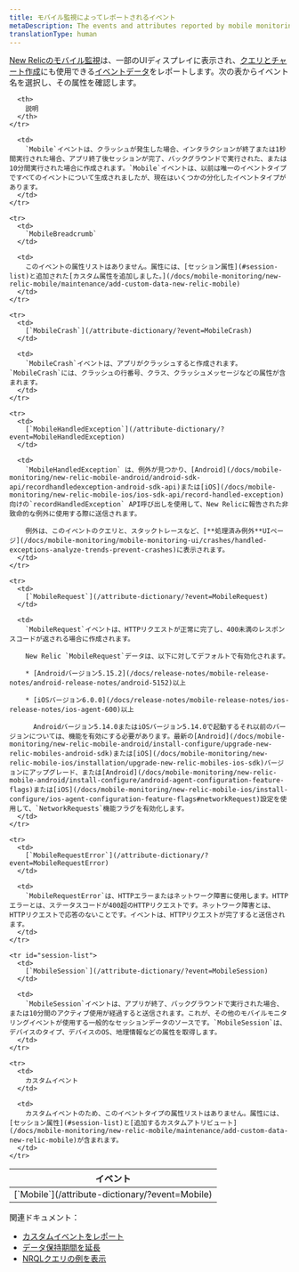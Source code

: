 ```yaml
---
title: モバイル監視によってレポートされるイベント
metaDescription: The events and attributes reported by mobile monitoring in New Relic.
translationType: human
---
```


[New Relicのモバイル監視](/docs/mobile-monitoring/new-relic-mobile/getting-started/introduction-new-relic-mobile)は、一部のUIディスプレイに表示され、[クエリとチャート作成](/docs/using-new-relic/data/understand-data/new-relic-data-types#event-data)にも使用できる[イベントデータ](/docs/using-new-relic/data/understand-data/query-new-relic-data)をレポートします。次の表からイベント名を選択し、その属性を確認します。

<table>
  <thead>
    <tr>
      <th style={{ width: "250px" }}>
        イベント
      </th>

      <th>
        説明
      </th>
    </tr>
  </thead>

  <tbody>
    <tr>
      <td>
        [`Mobile`](/attribute-dictionary/?event=Mobile)
      </td>

      <td>
        `Mobile`イベントは、クラッシュが発生した場合、インタラクションが終了または1秒間実行された場合、アプリ終了後セッションが完了、バックグラウンドで実行された、または10分間実行された場合に作成されます。`Mobile`イベントは、以前は唯一のイベントタイプですべてのイベントについて生成されましたが、現在はいくつかの分化したイベントタイプがあります。
      </td>
    </tr>

    <tr>
      <td>
        `MobileBreadcrumb`
      </td>

      <td>
        このイベントの属性リストはありません。属性には、[セッション属性](#session-list)と追加された[カスタム属性を追加しました。](/docs/mobile-monitoring/new-relic-mobile/maintenance/add-custom-data-new-relic-mobile)
      </td>
    </tr>

    <tr>
      <td>
        [`MobileCrash`](/attribute-dictionary/?event=MobileCrash)
      </td>

      <td>
        `MobileCrash`イベントは、アプリがクラッシュすると作成されます。`MobileCrash`には、クラッシュの行番号、クラス、クラッシュメッセージなどの属性が含まれます。
      </td>
    </tr>

    <tr>
      <td>
        [`MobileHandledException`](/attribute-dictionary/?event=MobileHandledException)
      </td>

      <td>
        `MobileHandledException` は、例外が見つかり、[Android](/docs/mobile-monitoring/new-relic-mobile-android/android-sdk-api/recordhandledexception-android-sdk-api)または[iOS](/docs/mobile-monitoring/new-relic-mobile-ios/ios-sdk-api/record-handled-exception)向けの`recordHandledException` API呼び出しを使用して、New Relicに報告された非致命的な例外に使用する際に送信されます。

        例外は、このイベントのクエリと、スタックトレースなど、[**処理済み例外**UIページ](/docs/mobile-monitoring/mobile-monitoring-ui/crashes/handled-exceptions-analyze-trends-prevent-crashes)に表示されます。
      </td>
    </tr>

    <tr>
      <td>
        [`MobileRequest`](/attribute-dictionary/?event=MobileRequest)
      </td>

      <td>
        `MobileRequest`イベントは、HTTPリクエストが正常に完了し、400未満のレスポンスコードが返される場合に作成されます。

        New Relic `MobileRequest`データは、以下に対してデフォルトで有効化されます。

        * [Androidバージョン5.15.2](/docs/release-notes/mobile-release-notes/android-release-notes/android-5152)以上

        * [iOSバージョン6.0.0](/docs/release-notes/mobile-release-notes/ios-release-notes/ios-agent-600)以上

          Androidバージョン5.14.0またはiOSバージョン5.14.0で起動するそれ以前のバージョンについては、機能を有効にする必要があります。最新の[Android](/docs/mobile-monitoring/new-relic-mobile-android/install-configure/upgrade-new-relic-mobiles-android-sdk)または[iOS](/docs/mobile-monitoring/new-relic-mobile-ios/installation/upgrade-new-relic-mobiles-ios-sdk)バージョンにアップグレード、または[Android](/docs/mobile-monitoring/new-relic-mobile-android/install-configure/android-agent-configuration-feature-flags)または[iOS](/docs/mobile-monitoring/new-relic-mobile-ios/install-configure/ios-agent-configuration-feature-flags#networkRequest)設定を使用して、`NetworkRequests`機能フラグを有効化します。
      </td>
    </tr>

    <tr>
      <td>
        [`MobileRequestError`](/attribute-dictionary/?event=MobileRequestError)
      </td>

      <td>
        `MobileRequestError`は、HTTPエラーまたはネットワーク障害に使用します。HTTPエラーとは、ステータスコードが400超のHTTPリクエストです。ネットワーク障害とは、HTTPリクエストで応答のないことです。イベントは、HTTPリクエストが完了すると送信されます。
      </td>
    </tr>

    <tr id="session-list">
      <td>
        [`MobileSession`](/attribute-dictionary/?event=MobileSession)
      </td>

      <td>
        `MobileSession`イベントは、アプリが終了、バックグラウンドで実行された場合、または10分間のアクティブ使用が経過すると送信されます。これが、その他のモバイルモニタリングイベントが使用する一般的なセッションデータのソースです。`MobileSession`は、デバイスのタイプ、デバイスのOS、地理情報などの属性を取得します。
      </td>
    </tr>

    <tr>
      <td>
        カスタムイベント
      </td>

      <td>
        カスタムイベントのため、このイベントタイプの属性リストはありません。属性には、[セッション属性](#session-list)と[追加するカスタムアトリビュート](/docs/mobile-monitoring/new-relic-mobile/maintenance/add-custom-data-new-relic-mobile)が含まれます。
      </td>
    </tr>
  </tbody>
</table>

関連ドキュメント：

* [カスタムイベントをレポート](/docs/insights/insights-data-sources/custom-data/report-custom-event-data)
* [データ保持期間を延長](/docs/insights/use-insights-ui/manage-account-data/extend-event-data-retention)
* [NRQLクエリの例を表示](/docs/query-data/nrql-new-relic-query-language/nrql-query-tutorials)